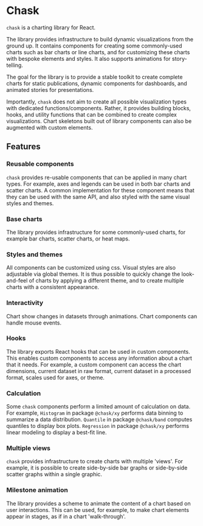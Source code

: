 
<Meta title="Introduction" />

# Chask

`chask` is a charting library for React.

The library provides infrastructure to build dynamic visualizations from the ground up. It contains components for creating some commonly-used charts such as bar charts or line charts, and for customizing these charts with bespoke elements and styles. It also supports animations for story-telling.

The goal for the library is to provide a stable toolkit to create complete charts for static publications, dynamic components for dashboards, and animated stories for presentations.

Importantly, `chask` does not aim to create all possible visualization types with dedicated functions/components. Rather, it provides building blocks, hooks, and utility functions that can be combined to create complex visualizations. Chart skeletons built out of library components can also be augmented with custom elements.

## Features

### Reusable components

`chask` provides re-usable components that can be applied in many chart types. For example, axes and legends can be used in both bar charts and scatter charts. A common implementation for these component means that they can be used with the same API, and also styled with the same visual styles and themes.

### Base charts

The library provides infrastructure for some commonly-used charts, for example bar charts, scatter charts, or heat maps.

### Styles and themes

All components can be customized using css. Visual styles are also adjustable via global themes. It is thus possible to quickly change the look-and-feel of charts by applying a different theme, and to create multiple charts with a consistent appearance.

### Interactivity

Chart show changes in datasets through animations. Chart components can handle mouse events.

### Hooks

The library exports React hooks that can be used in custom components. This enables custom components to access any information about a chart that it needs. For example, a custom component can access the chart dimensions, current dataset in raw format, current dataset in a processed format, scales used for axes, or theme.

### Calculation

Some `chask` components perform a limited amount of calculation on data. For example, `Histogram` in package `@chask/xy` performs data binning to summarize a data distribution. `Quantile` in package `@chask/band` computes quantiles to display box plots. `Regression` in package `@chask/xy` performs linear modeling to display a best-fit line.

### Multiple views

`chask` provides infrastructure to create charts with multiple 'views'. For example, it is possible to create side-by-side bar graphs or side-by-side scatter graphs within a single graphic.

### Milestone animation

The library provides a scheme to animate the content of a chart based on user interactions. This can be used, for example, to make chart elements appear in stages, as if in a chart 'walk-through'.
